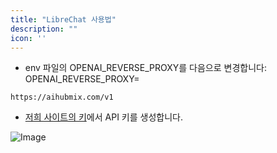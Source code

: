 ```yaml
---
title: "LibreChat 사용법"
description: ""
icon: ''
---
```


- env 파일의 OPENAI_REVERSE_PROXY를 다음으로 변경합니다: OPENAI_REVERSE_PROXY= 
```
https://aihubmix.com/v1
```
- [저희 사이트의 키](https://aihubmix.com/token)에서 API 키를 생성합니다.  

![Image](../../public/en/LibreChat.jpg) 